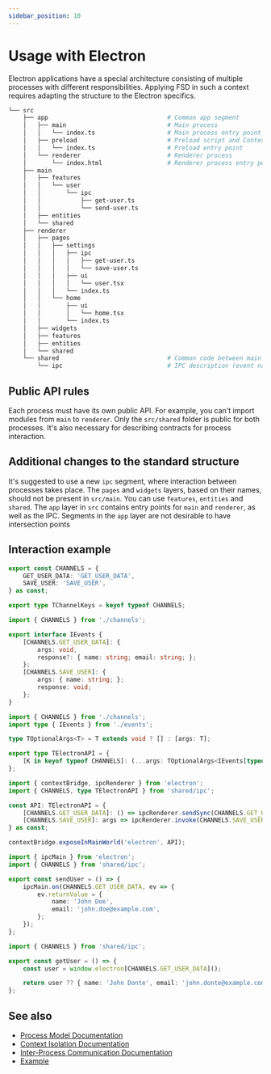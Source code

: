 ```yaml
---
sidebar_position: 10
---
```

# Usage with Electron

Electron applications have a special architecture consisting of multiple processes with different responsibilities. Applying FSD in such a context requires adapting the structure to the Electron specifics.

```sh
└── src
    ├── app                                 # Common app segment
    │   ├── main                            # Main process
    │   │   └── index.ts                    # Main process entry point
    │   ├── preload                         # Preload script and Context Bridge
    │   │   └── index.ts                    # Preload entry point
    │   └── renderer                        # Renderer process
    │       └── index.html                  # Renderer process entry point
    ├── main
    │   ├── features
    │   │   └── user
    │   │       └── ipc
    │   │           ├── get-user.ts
    │   │           └── send-user.ts
    │   ├── entities
    │   └── shared
    ├── renderer
    │   ├── pages
    │   │   ├── settings
    │   │   │   ├── ipc
    │   │   │   │   ├── get-user.ts
    │   │   │   │   └── save-user.ts
    │   │   │   ├── ui
    │   │   │   │   └── user.tsx
    │   │   │   └── index.ts
    │   │   └── home
    │   │       ├── ui
    │   │       │   └── home.tsx
    │   │       └── index.ts
    │   ├── widgets
    │   ├── features
    │   ├── entities
    │   └── shared
    └── shared                              # Common code between main and renderer
        └── ipc                             # IPC description (event names, contracts)
```

## Public API rules
Each process must have its own public API. For example, you can't import modules from `main` to `renderer`.
Only the `src/shared` folder is public for both processes.
It's also necessary for describing contracts for process interaction.

## Additional changes to the standard structure
It's suggested to use a new `ipc` segment, where interaction between processes takes place.
The `pages` and `widgets` layers, based on their names, should not be present in `src/main`. You can use `features`, `entities` and `shared`.
The `app` layer in `src` contains entry points for `main` and `renderer`, as well as the IPC.
Segments in the `app` layer are not desirable to have intersection points

## Interaction example

```typescript title="src/shared/ipc/channels.ts"
export const CHANNELS = {
    GET_USER_DATA: 'GET_USER_DATA',
    SAVE_USER: 'SAVE_USER',
} as const;

export type TChannelKeys = keyof typeof CHANNELS;
```

```typescript title="src/shared/ipc/events.ts"
import { CHANNELS } from './channels';

export interface IEvents {
    [CHANNELS.GET_USER_DATA]: {
        args: void,
        response?: { name: string; email: string; };
    };
    [CHANNELS.SAVE_USER]: {
        args: { name: string; };
        response: void;
    };
}
```

```typescript title="src/shared/ipc/preload.ts"
import { CHANNELS } from './channels';
import type { IEvents } from './events';

type TOptionalArgs<T> = T extends void ? [] : [args: T];

export type TElectronAPI = {
    [K in keyof typeof CHANNELS]: (...args: TOptionalArgs<IEvents[typeof CHANNELS[K]]['args']>) => IEvents[typeof CHANNELS[K]]['response'];
};
```

```typescript title="src/app/preload/index.ts"
import { contextBridge, ipcRenderer } from 'electron';
import { CHANNELS, type TElectronAPI } from 'shared/ipc';

const API: TElectronAPI = {
    [CHANNELS.GET_USER_DATA]: () => ipcRenderer.sendSync(CHANNELS.GET_USER_DATA),
    [CHANNELS.SAVE_USER]: args => ipcRenderer.invoke(CHANNELS.SAVE_USER, args),
} as const;

contextBridge.exposeInMainWorld('electron', API);
```

```typescript title="src/main/features/user/ipc/send-user.ts"
import { ipcMain } from 'electron';
import { CHANNELS } from 'shared/ipc';

export const sendUser = () => {
    ipcMain.on(CHANNELS.GET_USER_DATA, ev => {
        ev.returnValue = {
            name: 'John Doe',
            email: 'john.doe@example.com',
        };
    });
};
```

```typescript title="src/renderer/pages/user-settings/ipc/get-user.ts"
import { CHANNELS } from 'shared/ipc';

export const getUser = () => {
    const user = window.electron[CHANNELS.GET_USER_DATA]();

    return user ?? { name: 'John Donte', email: 'john.donte@example.com' };
};
```

## See also
- [Process Model Documentation](https://www.electronjs.org/docs/latest/tutorial/process-model)
- [Context Isolation Documentation](https://www.electronjs.org/docs/latest/tutorial/context-isolation)
- [Inter-Process Communication Documentation](https://www.electronjs.org/docs/latest/tutorial/ipc)
- [Example](https://github.com/feature-sliced/examples/tree/master/examples/electron)